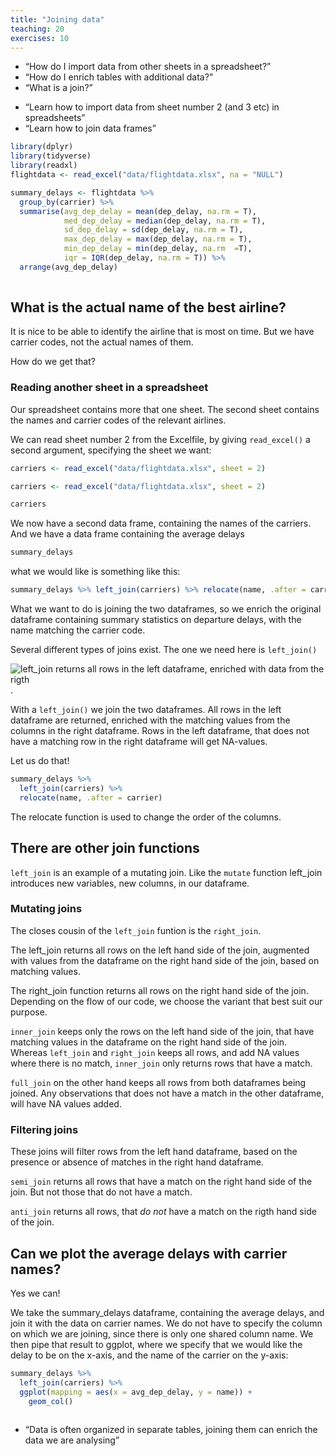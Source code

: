 ```yaml
---
title: "Joining data"
teaching: 20
exercises: 10
---
```


::::questions
- "How do I import data from other sheets in a spreadsheet?"
- "How do I enrich tables with additional data?"
- "What is a join?"
::::

::::objectives
- "Learn how to import data from sheet number 2 (and 3 etc) in spreadsheets"
- "Learn how to join data frames"
::::



```r
library(dplyr)
library(tidyverse)
library(readxl)
flightdata <- read_excel("data/flightdata.xlsx", na = "NULL")

summary_delays <- flightdata %>% 
  group_by(carrier) %>% 
  summarise(avg_dep_delay = mean(dep_delay, na.rm = T),
            med_dep_delay = median(dep_delay, na.rm = T),
            sd_dep_delay = sd(dep_delay, na.rm = T),
            max_dep_delay = max(dep_delay, na.rm = T),
            min_dep_delay = min(dep_delay, na.rm  =T),
            iqr = IQR(dep_delay, na.rm = T)) %>% 
  arrange(avg_dep_delay)
  
```

## What is the actual name of the best airline?

It is nice to be able to identify the airline that is most on time. 
But we have carrier codes, not the actual names of them.

How do we get that?

### Reading another sheet in a spreadsheet

Our spreadsheet contains more that one sheet. The second sheet contains
the names and carrier codes of the relevant airlines.

We can read sheet number 2 from the Excelfile, by giving `read_excel()` a
second argument, specifying the sheet we want:

```r
carriers <- read_excel("data/flightdata.xlsx", sheet = 2)
```

```r
carriers <- read_excel("data/flightdata.xlsx", sheet = 2)
```

```r
carriers
```

We now have a second data frame, containing the names of the carriers. And we have
a data frame containing the average delays

```r
summary_delays
```

what we would like is something like this:
```r
summary_delays %>% left_join(carriers) %>% relocate(name, .after = carrier)
```

What we want to do is joining the two dataframes, so we enrich the original
dataframe containing summary statistics on departure delays, 
with the name matching the carrier code.

Several different types of joins exist. The one we need here is `left_join()`

![left_join returns all rows in the left dataframe, enriched with data from the rigth](fig/left-join.gif). 

With a `left_join()` we join the two dataframes. All rows in the left dataframe
are returned, enriched with the matching values from the columns in the right
dataframe. Rows in the left dataframe, that does not have a matching row in
the right dataframe will get NA-values.

Let us do that!
```r
summary_delays %>% 
  left_join(carriers) %>% 
  relocate(name, .after = carrier) 
```

The relocate function is used to change the order of the columns.

## There are other join functions

`left_join` is an example of a mutating join. Like the `mutate` function
left_join introduces new variables, new columns, in our dataframe.

### Mutating joins

The closes cousin of the `left_join` funtion is the `right_join`. 

The left_join returns all rows on the left hand side of the join,
augmented with values from the dataframe on the right hand side of the
join, based on matching values.

The right_join function returns all rows on the right hand side of the join. Depending on the flow of our code, we choose the variant that best suit our purpose.

`inner_join` keeps only the rows on the left hand side of the join, that have matching values in the dataframe on the right hand side of the join. Whereas `left_join` and `right_join` keeps all rows, and add NA values where there is no match, `inner_join` only returns rows that have a match. 

`full_join` on the other hand keeps all rows from both dataframes being joined. Any observations that does not have a match in the other dataframe, will have NA values added.


### Filtering joins

These joins will filter rows from the left hand dataframe, based on the
presence or absence of matches in the right hand dataframe.

`semi_join` returns all rows that have a match on the right hand side of the join. But not those that do not have a match.

`anti_join` returns all rows, that *do not* have a match on the rigth hand side of the join.

## Can we plot the average delays with carrier names?

Yes we can!

We take the summary_delays dataframe, containing the average delays,
and join it with the data on carrier names. We do not have to specify the column on which we are joining, since there is only one shared column name. We then pipe that result to ggplot, where we specify that we would like the delay to be on the x-axis, and the name of the carrier on the y-axis:

```r
summary_delays %>% 
  left_join(carriers) %>% 
  ggplot(mapping = aes(x = avg_dep_delay, y = name)) +
    geom_col()
  
```


::::keypoints
- "Data is often organized in separate tables, joining them can enrich the data we are analysing"
::::

